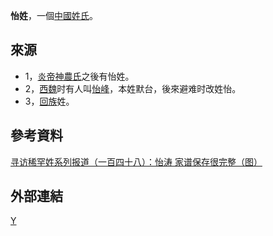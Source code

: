 '''怡姓'''，一個[[中國姓氏|中國姓氏]]。

==來源==
*1，[[炎帝|炎帝]][[神農氏|神農氏]]之後有怡姓。
*2，[[西魏|西魏]]时有人叫[[怡峰|怡峰]]，本姓默台，後來避难时改姓怡。
*3，[[回族|回族]]姓。

==參考資料==
[http://special.daynews.com.cn/kjzt/xfxhx/630958.html 寻访稀罕姓系列报道（一百四十八）：怡涛 家谱保存很完整（图）]{{dead link|date=2018年2月 |bot=InternetArchiveBot |fix-attempted=yes }}

==外部連結==
{{Wikisource further reading}}
[[Category:漢姓|Y]]